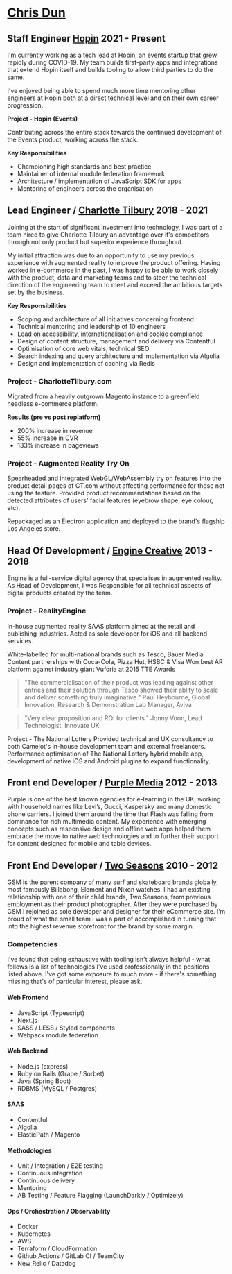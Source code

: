 
<Head>
  <title>Chris Dun / Software Engineer</title>
</Head>

# [Chris Dun](https://www.linkedin.com/in/chris-dun)

## **Staff Engineer** [Hopin](https://hopin.com/) <span className="date">2021 - Present</span>

I'm currently working as a tech lead at Hopin, an events startup that grew rapidly during COVID-19. My team builds first-party apps and integrations that extend Hopin itself and builds tooling to allow third parties to do the same.

I've enjoyed being able to spend much more time mentoring other engineers at Hopin both at a direct technical level and on their own career progression.

**Project - Hopin (Events)**

Contributing across the entire stack towards the continued development of the Events product, working across the stack. 

**Key Responsibilities**

- Championing high standards and best practice
- Maintainer of internal module federation framework 
- Architecture / implementation of JavaScript SDK for apps
- Mentoring of engineers across the organisation

## **Lead Engineer** / [Charlotte Tilbury](https://www.charlottetilbury.com) <span className="date">2018 - 2021</span>

Joining at the start of significant investment into technology, I was part of a team hired to give Charlotte Tilbury an advantage over it's competitors through not only product but superior experience throughout. 

My initial attraction was due to an opportunity to use my previous experience with augmented reality to improve the product offering. Having worked in e-commerce in the past, I was happy to be able to work closely with the product, data and marketing teams and to steer the technical direction of the engineering team to meet and exceed the ambitious targets set by the business.

**Key Responsibilities**

- Scoping and architecture of all initiatives concerning frontend
- Technical mentoring and leadership of 10 engineers
- Lead on accessibility, internationalisation and cookie compliance
- Design of content structure, management and delivery via Contentful
- Optimisation of core web vitals, technical SEO
- Search indexing and query architecture and implementation via Algolia
- Design and implementation of caching via Redis

### Project - CharlotteTilbury.com

Migrated from a heavily outgrown Magento instance to a greenfield headless e-commerce platform.

**Results (pre vs post replatform)**

- 200% increase in revenue
- 55% increase in CVR
- 133% increase in pageviews

### Project - Augmented Reality Try On

Spearheaded and integrated WebGL/WebAssembly try on features into the product detail pages of CT.com without affecting performance for those not using the feature. Provided product recommendations based on the detected attributes of users' facial features (eyebrow shape, eye colour, etc).

Repackaged as an Electron application and deployed to the brand's flagship Los Angeles store. 

## **Head Of Development** / [Engine Creative](https://www.enginecreative.co.uk/) <span className="date">2013 - 2018</span>
Engine is a full-service digital agency that specialises in augmented reality. As Head of Development, I was Responsible for all technical aspects of digital products created by the team.

### Project - RealityEngine

In-house augmented reality SAAS platform aimed at the retail and publishing industries. Acted as sole developer for iOS and all backend services.

White-labelled for multi-national brands such as Tesco, Bauer Media Content partnerships with Coca-Cola, Pizza Hut, HSBC & Visa
Won best AR platform against industry giant Vuforia at 2015 TTE Awards

> "The commercialisation of their product was leading against other entries and their solution through Tesco showed their ablity to scale and deliver something truly imaginative."
> <span className="attribution">Paul Heybourne, Global Innovation, Research & Demonstration Lab Manager, Aviva</span>

> "Very clear proposition and ROI for clients."
> <span className="attribution">Jonny Voon, Lead Technologist, Innovate UK</span>

Project - The National Lottery
Provided technical and UX consultancy to both Camelot's in-house development team and external freelancers. Performance optimisation of The National Lottery hybrid mobile app, development of native iOS and Android plugins to expand functionality.


## **Front end Developer** / [Purple Media](https://www.purplemedia.co.uk/) <span className="date">2012 - 2013</span>
Purple is one of the best known agencies for e-learning in the UK, working with household names like Levi’s, Gucci, Kaspersky and many domestic phone carriers. I joined them around the time that Flash was falling from dominance for rich multimedia content. My experience with emerging concepts such as responsive design and offline web apps helped them embrace the move to native web technologies and to further their support for content designed for mobile and table devices. 


## **Front End Developer** / [Two Seasons](https://www.twoseasons.co.uk/) <span className="date">2010 - 2012</span>
GSM is the parent company of many surf and skateboard brands globally, most famously Billabong, Element and Nixon watches. I had an existing relationship with one of their child brands, Two Seasons, from previous employment as their product photographer. After they were purchased by GSM I rejoined as sole developer and designer for their eCommerce site. I’m proud of what the small team I was a part of accomplished in turning that into the highest revenue storefront for the brand by some margin.

### Competencies

I've found that being exhaustive with tooling isn't always helpful - what follows is a list of technologies I've used professionally in the positions listed above. I've got some exposure to much more - if there's something missing that's of particular interest, please ask.

#### Web Frontend
- JavaScript (Typescript)
- Next.js
- SASS / LESS / Styled components
- Webpack module federation

#### Web Backend
- Node.js (express)
- Ruby on Rails (Grape / Sorbet)
- Java (Spring Boot)
- RDBMS (MySQL / Postgres)

#### SAAS
- Contentful
- Algolia
- ElasticPath / Magento

#### Methodologies
- Unit / Integration / E2E testing
- Continuous integration
- Continuous delivery
- Mentoring
- AB Testing / Feature Flagging (LaunchDarkly / Optimizely)

#### Ops / Orchestration / Observability
- Docker
- Kubernetes
- AWS
- Terraform / CloudFormation
- Github Actions / GitLab CI / TeamCity
- New Relic / Datadog
